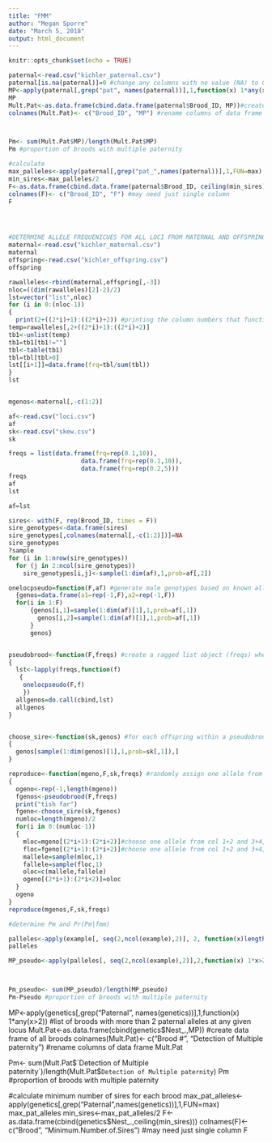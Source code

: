 ```yaml
---
title: "FMM"
author: "Megan Sporre"
date: "March 5, 2018"
output: html_document
---
```


```r
knitr::opts_chunk$set(echo = TRUE)
```

```r
paternal<-read.csv("kichler_paternal.csv")
paternal[is.na(paternal)]=0 #change any columns with no value (NA) to 0
MP<-apply(paternal[,grep("pat", names(paternal))],1,function(x) 1*any(x>2)) #list of broods with more than 2 paternal alleles at any given locus
MP
Mult.Pat<-as.data.frame(cbind.data.frame(paternal$Brood_ID, MP))#create data frame of all broods
colnames(Mult.Pat)<- c("Brood_ID", "MP") #rename columns of data frame



Pm<- sum(Mult.Pat$MP)/length(Mult.Pat$MP)
Pm #proportion of broods with multiple paternity

#calculate
max_palleles<-apply(paternal[,grep("pat_",names(paternal))],1,FUN=max)
min_sires<-max_palleles/2
F<-as.data.frame(cbind.data.frame(paternal$Brood_ID, ceiling(min_sires)))
colnames(F)<- c("Brood_ID", "F") #may need just single column
F




#DETERMINE ALLELE FREQUENICUES FOR ALL LOCI FROM MATERNAL AND OFFSPRING ALLELES
maternal<-read.csv("kichler_maternal.csv")
maternal
offspring<-read.csv("kichler_offspring.csv")
offspring

rawalleles<-rbind(maternal,offspring[,-3])
nloc=((dim(rawalleles)[2]-2)/2)
lst=vector("list",nloc)
for (i in 0:(nloc-1))
{
  print(2+((2*i)+1):((2*i)+2)) #printing the column numbers that function is using
temp=rawalleles[,2+((2*i)+1):((2*i)+2)]
tb1<-unlist(temp)
tb1=tb1[tb1!=""]
tbl<-table(tb1)
tbl=tbl[tbl>0]
lst[[i+1]]=data.frame(frq=tbl/sum(tbl))
}
lst


mgenos<-maternal[,-c(1:2)]


```
```r
af<-read.csv("loci.csv")
af
sk<-read.csv("skew.csv")
sk

freqs = list(data.frame(frq=rep(0.1,10)),
                    data.frame(frq=rep(0.1,10)),
                    data.frame(frq=rep(0.2,5)))
freqs
af
lst
```

```r
af=lst

sires<- with(F, rep(Brood_ID, times = F))
sire_genotypes<-data.frame(sires)
sire_genotypes[,colnames(maternal[,-c(1:2)])]=NA
sire_genotypes
?sample
for (i in 1:nrow(sire_genotypes))
  for (j in 2:ncol(sire_genotypes))
    sire_genotypes[i,j]<-sample(1:dim(af),1,prob=af[,2])

onelocpseudo=function(F,af) #generate male genotypes based on known allele frequencies
  {genos=data.frame(a1=rep(-1,F),a2=rep(-1,F))
  for(i in 1:F)
      {genos[i,1]=sample(1:dim(af)[1],1,prob=af[,1])
        genos[i,2]=sample(1:dim(af)[1],1,prob=af[,1])
      }
      genos}


pseudobrood<-function(F,freqs) #create a ragged list object (freqs) where each element is a 1-column df with rows representing alleles and elements in the column representing frequencies
{
  lst<-lapply(freqs,function(f)
   {
    onelocpseudo(F,f)
    })
  allgenos=do.call(cbind,lst)
  allgenos
}


choose_sire<-function(sk,genos) #for each offspring within a pseudobrood, probabalistically select a sire based on mean paternal skew (may be able to simulate skew later on)
{
  genos[sample(1:dim(genos)[1],1,prob=sk[,1]),]
}

reproduce<-function(mgeno,F,sk,freqs) #randomly assign one allele from each mother and selected father to at each loci for each brood
{
  ogeno<-rep(-1,length(mgeno))
  fgenos<-pseudobrood(F,freqs)
  print("tish far")
  fgeno<-choose_sire(sk,fgenos)
  numloc=length(mgeno)/2
  for(i in 0:(numloc-1))
  {
    mloc=mgeno[(2*i+1):(2*i+2)]#choose one allele from col 1+2 and 3+4, etc
    floc=fgeno[(2*i+1):(2*i+2)]#choose one allele from col 1+2 and 3+4, etc
    mallele=sample(mloc,1)
    fallele=sample(floc,1)
    oloc=c(mallele,fallele)
    ogeno[(2*i+1):(2*i+2)]=oloc
  }
  ogeno
}
reproduce(mgenos,F,sk,freqs)

```
```r
#determine Pm and Pr(Pm|fmm)

palleles<-apply(example[, seq(2,ncol(example),2)], 2, function(x)length(unique(x)))#create vector for number of paternal alleles at each locus for each brood
palleles

MP_pseudo<-apply(palleles[, seq(2,ncol(example),2)],2,function(x) 1*x>2) #list of broods with more than 2 paternal alleles at any given locus



Pm_pseudo<- sum(MP_pseudo)/length(MP_pseudo)
Pm-Pseudo #proportion of broods with multiple paternity

```

MP<-apply(genetics[,grep("Paternal", names(genetics))],1,function(x) 1*any(x>2)) #list of broods with more than 2 paternal alleles at any given locus
Mult.Pat<-as.data.frame(cbind(genetics$Nest_.,MP)) #create data frame of all broods
colnames(Mult.Pat)<- c("Brood #", "Detection of Multiple paternity") #rename columns of data frame
Mult.Pat


Pm<- sum(Mult.Pat$`Detection of Multiple paternity`)/length(Mult.Pat$`Detection of Multiple paternity`)
Pm #proportion of broods with multiple paternity

#calculate minimum number of sires for each brood
max_pat_alleles<-apply(genetics[,grep("Paternal",names(genetics))],1,FUN=max)
max_pat_alleles
min_sires<-max_pat_alleles/2
F<-as.data.frame(cbind(genetics$Nest_.,ceiling(min_sires)))
colnames(F)<- c("Brood", "Minimum.Number.of.Sires") #may need just single column
F